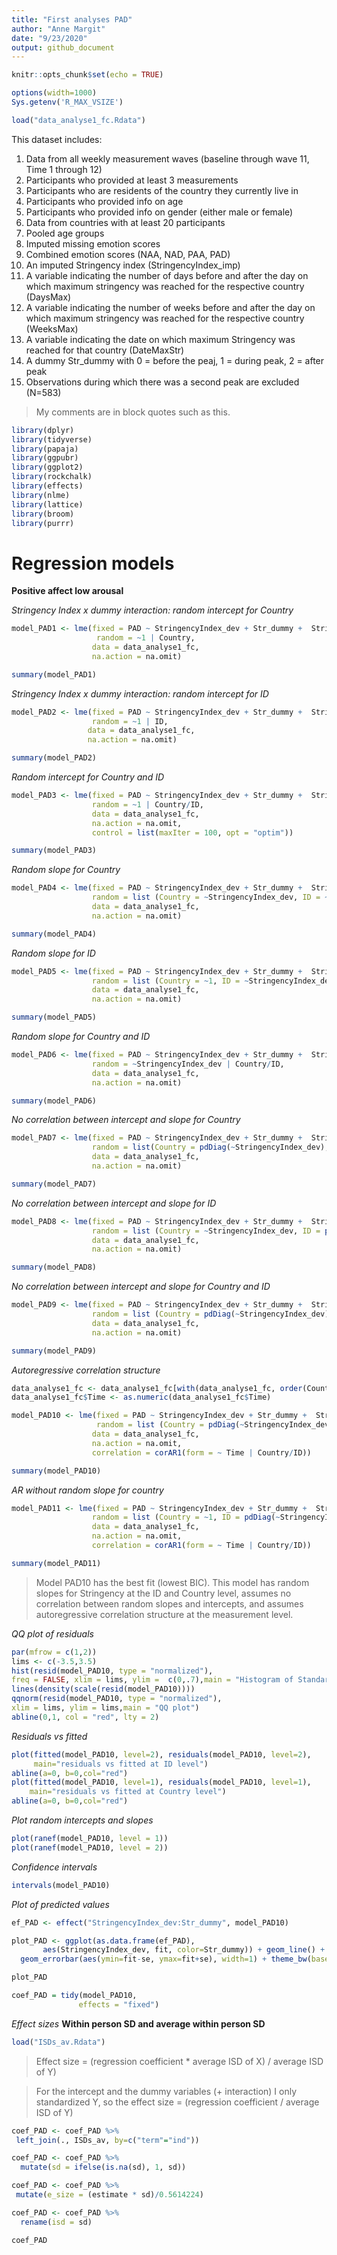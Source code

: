 ```yaml
---
title: "First analyses PAD"
author: "Anne Margit"
date: "9/23/2020"
output: github_document
---
```


```r
knitr::opts_chunk$set(echo = TRUE)
```

```r
options(width=1000)
Sys.getenv('R_MAX_VSIZE')
```

```r
load("data_analyse1_fc.Rdata")
```

This dataset includes:

1. Data from all weekly measurement waves (baseline through wave 11, Time 1 through 12) 
2. Participants who provided at least 3 measurements 
3. Participants who are residents of the country they currently live in
4. Participants who provided info on age
5. Participants who provided info on gender (either male or female)
6. Data from countries with at least 20 participants
7. Pooled age groups
8. Imputed missing emotion scores
9. Combined emotion scores (NAA, NAD, PAA, PAD)
10. An imputed Stringency index (StringencyIndex_imp) 
11. A variable indicating the number of days before and after the day on which maximum stringency was reached for the respective country (DaysMax)
12. A variable indicating the number of weeks before and after the day on which maximum stringency was reached for the respective country (WeeksMax)
13. A variable indicating the date on which maximum Stringency was reached for that country (DateMaxStr)
14. A dummy Str_dummy with 0 = before the peaj, 1 = during peak, 2 = after peak
15. Observations during which there was a second peak are excluded (N=583) 

> My comments are in block quotes such as this. 

```r
library(dplyr)
library(tidyverse)
library(papaja)
library(ggpubr)
library(ggplot2)
library(rockchalk)
library(effects)
library(nlme)
library(lattice)
library(broom)
library(purrr)
```

# Regression models

**Positive affect low arousal**

*Stringency Index x dummy interaction: random intercept for Country*
```r
model_PAD1 <- lme(fixed = PAD ~ StringencyIndex_dev + Str_dummy +  StringencyIndex_dev*Str_dummy,
                   random = ~1 | Country, 
                  data = data_analyse1_fc, 
                  na.action = na.omit)

summary(model_PAD1)
```

*Stringency Index x dummy interaction: random intercept for ID*
```r
model_PAD2 <- lme(fixed = PAD ~ StringencyIndex_dev + Str_dummy +  StringencyIndex_dev*Str_dummy,
                  random = ~1 | ID, 
                 data = data_analyse1_fc, 
                 na.action = na.omit)

summary(model_PAD2)
```

*Random intercept for Country and ID*
```r
model_PAD3 <- lme(fixed = PAD ~ StringencyIndex_dev + Str_dummy +  StringencyIndex_dev*Str_dummy,
                  random = ~1 | Country/ID, 
                  data = data_analyse1_fc, 
                  na.action = na.omit,
                  control = list(maxIter = 100, opt = "optim"))

summary(model_PAD3)
```

*Random slope for Country*
```r
model_PAD4 <- lme(fixed = PAD ~ StringencyIndex_dev + Str_dummy +  StringencyIndex_dev*Str_dummy,
                  random = list (Country = ~StringencyIndex_dev, ID = ~1), 
                  data = data_analyse1_fc, 
                  na.action = na.omit)

summary(model_PAD4)
```

*Random slope for ID*
```r
model_PAD5 <- lme(fixed = PAD ~ StringencyIndex_dev + Str_dummy +  StringencyIndex_dev*Str_dummy,
                  random = list (Country = ~1, ID = ~StringencyIndex_dev), 
                  data = data_analyse1_fc, 
                  na.action = na.omit)

summary(model_PAD5)
```

*Random slope for Country and ID*
```r
model_PAD6 <- lme(fixed = PAD ~ StringencyIndex_dev + Str_dummy +  StringencyIndex_dev*Str_dummy,
                  random = ~StringencyIndex_dev | Country/ID, 
                  data = data_analyse1_fc, 
                  na.action = na.omit)

summary(model_PAD6)
```

*No correlation between intercept and slope for Country*
```r
model_PAD7 <- lme(fixed = PAD ~ StringencyIndex_dev + Str_dummy +  StringencyIndex_dev*Str_dummy,
                  random = list(Country = pdDiag(~StringencyIndex_dev), ID = ~StringencyIndex_dev), 
                  data = data_analyse1_fc, 
                  na.action = na.omit)

summary(model_PAD7)
```

*No correlation between intercept and slope for ID*
```r
model_PAD8 <- lme(fixed = PAD ~ StringencyIndex_dev + Str_dummy +  StringencyIndex_dev*Str_dummy,
                  random = list (Country = ~StringencyIndex_dev, ID = pdDiag(~StringencyIndex_dev)), 
                  data = data_analyse1_fc, 
                  na.action = na.omit)

summary(model_PAD8)
```

*No correlation between intercept and slope for Country and ID*
```r
model_PAD9 <- lme(fixed = PAD ~ StringencyIndex_dev + Str_dummy +  StringencyIndex_dev*Str_dummy,
                  random = list (Country = pdDiag(~StringencyIndex_dev), ID = pdDiag(~StringencyIndex_dev)),
                  data = data_analyse1_fc, 
                  na.action = na.omit)

summary(model_PAD9)
```

*Autoregressive correlation structure*
```r
data_analyse1_fc <- data_analyse1_fc[with(data_analyse1_fc, order(Country, ID, Time)),]
data_analyse1_fc$Time <- as.numeric(data_analyse1_fc$Time)

model_PAD10 <- lme(fixed = PAD ~ StringencyIndex_dev + Str_dummy +  StringencyIndex_dev*Str_dummy,
                   random = list (Country = pdDiag(~StringencyIndex_dev), ID = pdDiag(~StringencyIndex_dev)),
                  data = data_analyse1_fc, 
                  na.action = na.omit,
                  correlation = corAR1(form = ~ Time | Country/ID))

summary(model_PAD10)
```

*AR without random slope for country*
```r
model_PAD11 <- lme(fixed = PAD ~ StringencyIndex_dev + Str_dummy +  StringencyIndex_dev*Str_dummy,
                  random = list (Country = ~1, ID = pdDiag(~StringencyIndex_dev)), 
                  data = data_analyse1_fc, 
                  na.action = na.omit,
                  correlation = corAR1(form = ~ Time | Country/ID))

summary(model_PAD11)
```

> Model PAD10 has the best fit (lowest BIC). This model has random slopes for Stringency at the ID and Country level, assumes no correlation between random slopes and intercepts, and assumes autoregressive correlation structure at the measurement level. 

*QQ plot of residuals*
```r
par(mfrow = c(1,2))
lims <- c(-3.5,3.5)
hist(resid(model_PAD10, type = "normalized"),
freq = FALSE, xlim = lims, ylim =  c(0,.7),main = "Histogram of Standardized Residuals")
lines(density(scale(resid(model_PAD10))))
qqnorm(resid(model_PAD10, type = "normalized"),
xlim = lims, ylim = lims,main = "QQ plot")
abline(0,1, col = "red", lty = 2)
```

*Residuals vs fitted*
```r
plot(fitted(model_PAD10, level=2), residuals(model_PAD10, level=2), 
     main="residuals vs fitted at ID level")
abline(a=0, b=0,col="red")
plot(fitted(model_PAD10, level=1), residuals(model_PAD10, level=1), 
    main="residuals vs fitted at Country level")
abline(a=0, b=0,col="red")
```

*Plot random intercepts and slopes*
```r
plot(ranef(model_PAD10, level = 1))
plot(ranef(model_PAD10, level = 2))
```

*Confidence intervals*
```r
intervals(model_PAD10)
```
*Plot of predicted values*
```r
ef_PAD <- effect("StringencyIndex_dev:Str_dummy", model_PAD10)

plot_PAD <- ggplot(as.data.frame(ef_PAD), 
       aes(StringencyIndex_dev, fit, color=Str_dummy)) + geom_line() + 
  geom_errorbar(aes(ymin=fit-se, ymax=fit+se), width=1) + theme_bw(base_size=12) + scale_color_discrete(name="Maximum stringency", labels = c("Before the peak", "During the peak", "After the peak")) + expand_limits(y=c(1, 5))
```

```r
plot_PAD
```

```r
coef_PAD = tidy(model_PAD10, 
               effects = "fixed")
```

*Effect sizes*
**Within person SD and average within person SD**
```r
load("ISDs_av.Rdata")
```

> Effect size = (regression coefficient * average ISD of X) / average ISD of Y) 

> For the intercept and the dummy variables (+ interaction) I only standardized Y, so the effect size = (regression coefficient / average ISD of Y)

```r
coef_PAD <- coef_PAD %>%
 left_join(., ISDs_av, by=c("term"="ind"))

coef_PAD <- coef_PAD %>%
  mutate(sd = ifelse(is.na(sd), 1, sd))

coef_PAD <- coef_PAD %>%
 mutate(e_size = (estimate * sd)/0.5614224)

coef_PAD <- coef_PAD %>%
  rename(isd = sd)
```

```r
coef_PAD
```


